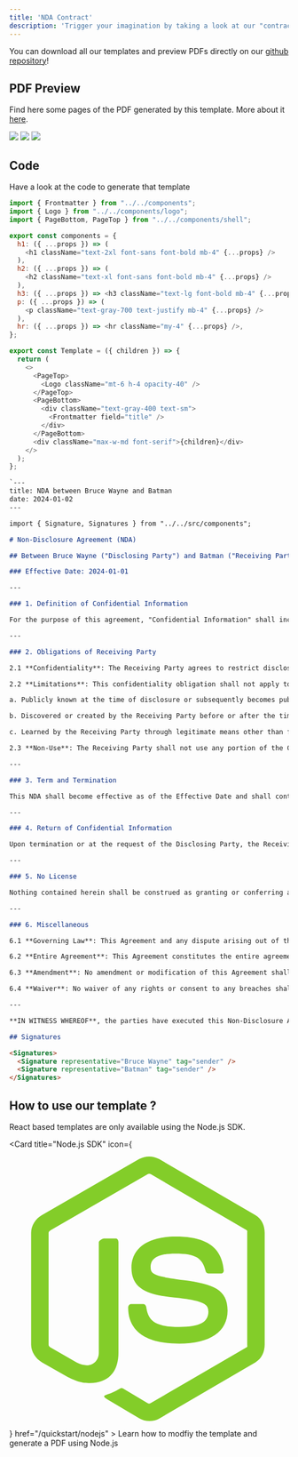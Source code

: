 ```yaml
---
title: 'NDA Contract'
description: 'Trigger your imagination by taking a look at our "contract" templates.'
---
```


<Tip> You can download all our templates and preview PDFs directly on our [github repository](https://github.com/OnedocLabs/onedoc-templates)! </Tip> 

## PDF Preview 

Find here some pages of the PDF generated by this template. More about it [here](https://github.com/OnedocLabs/onedoc-templates). 

<CardGroup cols={3}>
<Card>
<Frame caption="Page 1">
  <img src="/images/nda/content-1.png" />
</Frame>
</Card>

<Card>
<Frame caption="Page 2">
  <img src="/images/nda/content-2.png" />
</Frame>
</Card>

<Card>
<Frame caption="Page 3">
  <img src="/images/nda/content-3.png" />
</Frame>
</Card>

</CardGroup>


## Code

Have a look at the code to generate that template

<CardGroup cols={1}>
<Card title="NDA Contract Code">
<CodeGroup>

```javascript index_react.js
import { Frontmatter } from "../../components";
import { Logo } from "../../components/logo";
import { PageBottom, PageTop } from "../../components/shell";

export const components = {
  h1: ({ ...props }) => (
    <h1 className="text-2xl font-sans font-bold mb-4" {...props} />
  ),
  h2: ({ ...props }) => (
    <h2 className="text-xl font-sans font-bold mb-4" {...props} />
  ),
  h3: ({ ...props }) => <h3 className="text-lg font-bold mb-4" {...props} />,
  p: ({ ...props }) => (
    <p className="text-gray-700 text-justify mb-4" {...props} />
  ),
  hr: ({ ...props }) => <hr className="my-4" {...props} />,
};

export const Template = ({ children }) => {
  return (
    <>
      <PageTop>
        <Logo className="mt-6 h-4 opacity-40" />
      </PageTop>
      <PageBottom>
        <div className="text-gray-400 text-sm">
          <Frontmatter field="title" />
        </div>
      </PageBottom>
      <div className="max-w-md font-serif">{children}</div>
    </>
  );
};
```

```markdown index_markdown.mdx
`---
title: NDA between Bruce Wayne and Batman
date: 2024-01-02
---

import { Signature, Signatures } from "../../src/components";

# Non-Disclosure Agreement (NDA)

## Between Bruce Wayne ("Disclosing Party") and Batman ("Receiving Party")

### Effective Date: 2024-01-01

---

### 1. Definition of Confidential Information

For the purpose of this agreement, "Confidential Information" shall include but is not limited to all information or material that has or could have commercial value or other utility in the business in which Disclosing Party is engaged. This includes, without limitation, business plans, strategies, client information, technical data, proprietary information, trade secrets, specifications, formulations, prototypes, sketches, models, drawings, procurement requirements, engineering information, hardware, software, and marketing plans.

---

### 2. Obligations of Receiving Party

2.1 **Confidentiality**: The Receiving Party agrees to restrict disclosure of the Confidential Information to employees, consultants, or third parties as necessary and only for the disclosed purpose. The Receiving Party shall protect the secrecy of the Confidential Information with the same degree of care as it uses to protect its own confidential information, but in no case less than reasonable care.

2.2 **Limitations**: This confidentiality obligation shall not apply to information which is:

a. Publicly known at the time of disclosure or subsequently becomes publicly known through no fault of the Receiving Party;

b. Discovered or created by the Receiving Party before or after the time of disclosure independently of any information disclosed by the Disclosing Party;

c. Learned by the Receiving Party through legitimate means other than from the Disclosing Party or Disclosing Party's representatives;

2.3 **Non-Use**: The Receiving Party shall not use any portion of the Confidential Information for any purpose other than the purpose expressly set forth in this Agreement.

---

### 3. Term and Termination

This NDA shall become effective as of the Effective Date and shall continue in effect for a period of 5 years unless terminated earlier by either party upon 30 days' written notice. Upon termination of this Agreement, the Receiving Party shall cease all use of Confidential Information and shall return or destroy, as directed by the Disclosing Party, all materials embodying Confidential Information.

---

### 4. Return of Confidential Information

Upon termination or at the request of the Disclosing Party, the Receiving Party shall promptly return or destroy all copies of the Confidential Information in its possession, as instructed by the Disclosing Party, and certify in writing to the Disclosing Party that such return or destruction has been completed.

---

### 5. No License

Nothing contained herein shall be construed as granting or conferring any rights by license or otherwise, expressly or implicitly, in any Confidential Information or any patents or other intellectual property protecting or relating to the Confidential Information.

---

### 6. Miscellaneous

6.1 **Governing Law**: This Agreement and any dispute arising out of the subject matter of this Agreement shall be governed by and construed in accordance with the laws of the State of Gotham, without regard to its conflict of laws principles.

6.2 **Entire Agreement**: This Agreement constitutes the entire agreement between the parties with respect to its subject matter and supersedes all prior and contemporaneous agreements or understandings, both written and oral, between the parties regarding its subject matter.

6.3 **Amendment**: No amendment or modification of this Agreement shall be effective unless it is in writing and signed by both parties.

6.4 **Waiver**: No waiver of any rights or consent to any breaches shall constitute a waiver of any other rights or consent to any other breach.

---

**IN WITNESS WHEREOF**, the parties have executed this Non-Disclosure Agreement as of the Effective Date first above written.

## Signatures

<Signatures>
  <Signature representative="Bruce Wayne" tag="sender" />
  <Signature representative="Batman" tag="sender" />
</Signatures>
```

</CodeGroup>
</Card>
</CardGroup>

## How to use our template ?

React based templates are only available using the Node.js SDK.

<Card title="Node.js SDK" icon={
            <svg viewBox="0 0 128 128">
            <path fill="#83CD29" d="M112.771 30.334L68.674 4.729c-2.781-1.584-6.402-1.584-9.205 0L14.901 30.334C12.031 31.985 10 35.088 10 38.407v51.142c0 3.319 2.084 6.423 4.954 8.083l11.775 6.688c5.628 2.772 7.617 2.772 10.178 2.772 8.333 0 13.093-5.039 13.093-13.828v-50.49c0-.713-.371-1.774-1.071-1.774h-5.623C42.594 41 41 42.061 41 42.773v50.49c0 3.896-3.524 7.773-10.11 4.48L18.723 90.73c-.424-.23-.723-.693-.723-1.181V38.407c0-.482.555-.966.982-1.213l44.424-25.561c.415-.235 1.025-.235 1.439 0l43.882 25.555c.42.253.272.722.272 1.219v51.142c0 .488.183.963-.232 1.198l-44.086 25.576c-.378.227-.847.227-1.261 0l-11.307-6.749c-.341-.198-.746-.269-1.073-.086-3.146 1.783-3.726 2.02-6.677 3.043-.726.253-1.797.692.41 1.929l14.798 8.754a9.294 9.294 0 004.647 1.246c1.642 0 3.25-.426 4.667-1.246l43.885-25.582c2.87-1.672 4.23-4.764 4.23-8.083V38.407c0-3.319-1.36-6.414-4.229-8.073zM77.91 81.445c-11.726 0-14.309-3.235-15.17-9.066-.1-.628-.633-1.379-1.272-1.379h-5.731c-.709 0-1.279.86-1.279 1.566 0 7.466 4.059 16.512 23.453 16.512 14.039 0 22.088-5.455 22.088-15.109 0-9.572-6.467-12.084-20.082-13.886-13.762-1.819-15.16-2.738-15.16-5.962 0-2.658 1.184-6.203 11.374-6.203 9.105 0 12.461 1.954 13.842 8.091.118.577.645.991 1.24.991h5.754c.354 0 .692-.143.94-.396.24-.272.367-.613.335-.979-.891-10.568-7.912-15.493-22.112-15.493-12.631 0-20.166 5.334-20.166 14.275 0 9.698 7.497 12.378 19.622 13.577 14.505 1.422 15.633 3.542 15.633 6.395 0 4.955-3.978 7.066-13.309 7.066z"></path>
            </svg>
          }
          href="/quickstart/nodejs"
          >
    Learn how to modfiy the template and generate a PDF using Node.js
</Card>


